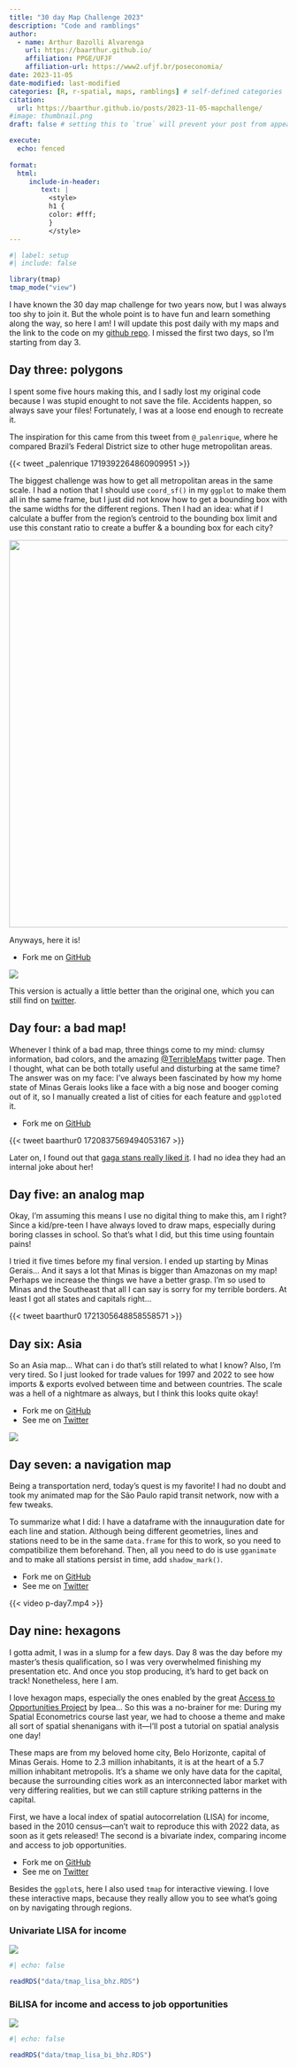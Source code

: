 ```yaml
---
title: "30 day Map Challenge 2023"
description: "Code and ramblings"
author:
  - name: Arthur Bazolli Alvarenga
    url: https://baarthur.github.io/
    affiliation: PPGE/UFJF
    affiliation-url: https://www2.ufjf.br/poseconomia/ 
date: 2023-11-05
date-modified: last-modified
categories: [R, r-spatial, maps, ramblings] # self-defined categories
citation: 
  url: https://baarthur.github.io/posts/2023-11-05-mapchallenge/ 
#image: thumbnail.png
draft: false # setting this to `true` will prevent your post from appearing on your listing page until you're ready!

execute: 
  echo: fenced
  
format:
  html:
     include-in-header:
        text: |
          <style>
          h1 {
          color: #fff;
          }
          </style>
---
```


```r
#| label: setup
#| include: false

library(tmap)
tmap_mode("view")
```



I have known the 30 day map challenge for two years now, but I was always too shy to join it. But the whole point is to have fun and learn something along the way, so here I am! I will update this post daily with my maps and the link to the code on my [github repo](https://github.com/baarthur/mapchallenge-2023/tree/main). I missed the first two days, so I'm starting from day 3.



## Day three: polygons

I spent some five hours making this, and I sadly lost my original code because I was stupid enought to not save the file. Accidents happen, so always save your files! Fortunately, I was at a loose end enough to recreate it. 

The inspiration for this came from this tweet from `@_palenrique`, where he compared Brazil's Federal District size to other huge metropolitan areas. 

{{< tweet _palenrique 1719392264860909951 >}}

The biggest challenge was how to get all metropolitan areas in the same scale. I had a notion that I should use `coord_sf()` in my `ggplot` to make them all in the same frame, but I just did not know how to get a bounding box with the same widths for the different regions. Then I had an idea: what if I calculate a buffer from the region's centroid to the bounding box limit and use this constant ratio to create a buffer & a bounding box for each city? 

![](day-3_suffering.png){width="700"}

Anyways, here it is!

* Fork me on [GitHub](https://github.com/baarthur/mapchallenge-2023/blob/main/src/3-polygons.qmd)

![](p-day3.png)

This version is actually a little better than the original one, which you can still find on [twitter](https://twitter.com/baarthur0/status/1720592766479069266).



## Day four: a bad map!

Whenever I think of a bad map, three things come to my mind: clumsy information, bad colors, and the amazing [@TerribleMaps](https://twitter.com/TerribleMaps) twitter page. Then I thought, what can be both totally useful and disturbing at the same time? The answer was on my face: I've always been fascinated by how my home state of Minas Gerais looks like a face with a big nose and booger coming out of it, so I manually created a list of cities for each feature and `ggplot`ed it. 

* Fork me on [GitHub](https://github.com/baarthur/mapchallenge-2023/blob/main/src/4-bad_map.qmd)

{{< tweet baarthur0 1720837569494053167 >}}

Later on, I found out that [gaga stans really liked it](https://twitter.com/MazettiMiguel/status/1720842936793841979). I had no idea they had an internal joke about her!



## Day five: an analog map

Okay, I'm assuming this means I use no digital thing to make this, am I right? Since a kid/pre-teen I have always loved to draw maps, especially during boring classes in school. So that's what I did, but this time using fountain pains! 

I tried it five times before my final version. I ended up starting by Minas Gerais... And it says a lot that Minas is bigger than Amazonas on my map! Perhaps we increase the things we have a better grasp. I'm so used to Minas and the Southeast that all I can say is sorry for my terrible borders. At least I got all states and capitals right...

{{< tweet baarthur0 1721305648858558571 >}}



## Day six: Asia

So an Asia map... What can i do that's still related to what I know? Also, I'm very tired. So I just looked for trade values for 1997 and 2022 to see how imports & exports evolved between time and between countries. The scale was a hell of a nightmare as always, but I think this looks quite okay!

* Fork me on [GitHub](https://github.com/baarthur/mapchallenge-2023/blob/main/src/6-asia.qmd)
* See me on [Twitter](https://twitter.com/baarthur0/status/1721691439371788357)

![](p-day6.png)



## Day seven: a navigation map

Being a transportation nerd, today's quest is my favorite! I had no doubt and took my animated map for the São Paulo rapid transit network, now with a few tweaks. 

To summarize what I did: I have a dataframe with the innauguration date for each line and station. Although being different geometries, lines and stations need to be in the same `data.frame` for this to work, so you need to compatibilize them beforehand. Then, all you need to do is use `gganimate` and to make all stations persist in time, add `shadow_mark()`. 

* Fork me on [GitHub](https://github.com/baarthur/mapchallenge-2023/blob/main/src/7-navigation.qmd)
* See me on [Twitter](https://twitter.com/baarthur0/status/1722023441564340477)

{{< video p-day7.mp4 >}}



## Day nine: hexagons

I gotta admit, I was in a slump for a few days. Day 8 was the day before my master's thesis qualification, so I was very overwhelmed finishing my presentation etc. And once you stop producing, it's hard to get back on track! Nonetheless, here I am. 

I love hexagon maps, especially the ones enabled by the great [Access to Opportunities Project](https://www.ipea.gov.br/acessooportunidades/en/) by Ipea... So this was a no-brainer for me: During my Spatial Econometrics course last year, we had to choose a theme and make all sort of spatial shenanigans with it---I'll post a tutorial on spatial analysis one day!

These maps are from my beloved home city, Belo Horizonte, capital of Minas Gerais. Home to 2.3 million inhabitants, it is at the heart of a 5.7 million inhabitant metropolis. It's a shame we only have data for the capital, because the surrounding cities work as an interconnected labor market with very differing realities, but we can still capture striking patterns in the capital.

First, we have a local index of spatial autocorrelation (LISA) for income, based in the 2010 census---can't wait to reproduce this with 2022 data, as soon as it gets released! The second is a bivariate index, comparing income and access to job opportunities.

* Fork me on [GitHub](https://github.com/baarthur/mapchallenge-2023/blob/main/src/9-hexagons.qmd)
* See me on [Twitter](https://twitter.com/baarthur0/status/1724473133413884395)

Besides the `ggplot`s, here I also used `tmap` for interactive viewing. I love these interactive maps, because they really allow you to see what's going on by navigating through regions.

### Univariate LISA for income

![](p-day9_1.png)

```r
#| echo: false

readRDS("data/tmap_lisa_bhz.RDS")
```


### BiLISA for income and access to job opportunities

![](p-day9_2.png)

```r
#| echo: false

readRDS("data/tmap_lisa_bi_bhz.RDS")
```

